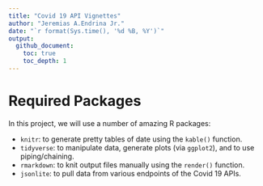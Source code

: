```yaml
---
title: "Covid 19 API Vignettes"
author: "Jeremias A.Endrina Jr."
date: "`r format(Sys.time(), '%d %B, %Y')`"
output:
  github_document:
    toc: true
    toc_depth: 1
---
```


# Required Packages
In this project, we will use a number of amazing R packages:

  * `knitr`: to generate pretty tables of date using the `kable()` function.  
  * `tidyverse`: to manipulate data, generate plots (via `ggplot2`), and to use piping/chaining.  
  * `rmarkdown`: to knit output files manually using the `render()` function.  
  * `jsonlite`: to pull data from various endpoints of the Covid 19 APIs.
  


